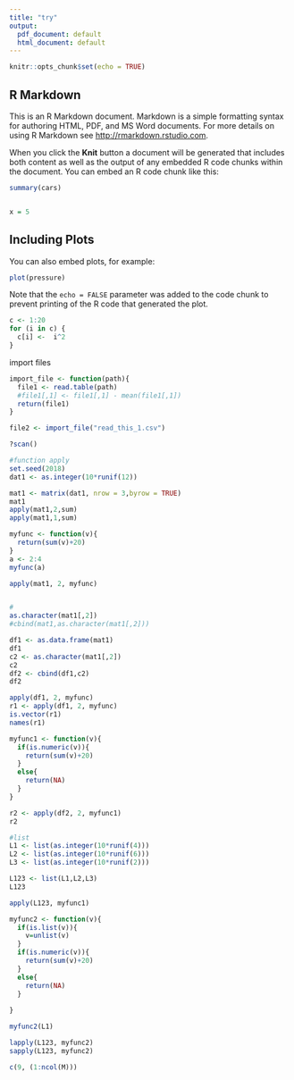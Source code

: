 ```yaml
---
title: "try"
output:
  pdf_document: default
  html_document: default
---
```


```r
knitr::opts_chunk$set(echo = TRUE)
```

## R Markdown

This is an R Markdown document. Markdown is a simple formatting syntax for authoring HTML, PDF, and MS Word documents. For more details on using R Markdown see <http://rmarkdown.rstudio.com>.

When you click the **Knit** button a document will be generated that includes both content as well as the output of any embedded R code chunks within the document. You can embed an R code chunk like this:

```r
summary(cars)


x = 5
```



## Including Plots

You can also embed plots, for example:

```r
plot(pressure)
```

Note that the `echo = FALSE` parameter was added to the code chunk to prevent printing of the R code that generated the plot.



```r

c <- 1:20
for (i in c) {
  c[i] <-  i^2
}

```

import files

```r
import_file <- function(path){
  file1 <- read.table(path)
  #file1[,1] <- file1[,1] - mean(file1[,1])
  return(file1)
}

file2 <- import_file("read_this_1.csv")


```

```r
?scan()
```



```r
#function apply
set.seed(2018)
dat1 <- as.integer(10*runif(12))

mat1 <- matrix(dat1, nrow = 3,byrow = TRUE)
mat1
apply(mat1,2,sum)
apply(mat1,1,sum)

myfunc <- function(v){
  return(sum(v)+20)
}
a <- 2:4
myfunc(a)

apply(mat1, 2, myfunc)


#
as.character(mat1[,2])
#cbind(mat1,as.character(mat1[,2]))

df1 <- as.data.frame(mat1)
df1
c2 <- as.character(mat1[,2])
c2
df2 <- cbind(df1,c2)
df2

apply(df1, 2, myfunc)
r1 <- apply(df1, 2, myfunc)
is.vector(r1)
names(r1)

myfunc1 <- function(v){
  if(is.numeric(v)){
    return(sum(v)+20)
  }
  else{
    return(NA)
  }
}

r2 <- apply(df2, 2, myfunc1)
r2

#list
L1 <- list(as.integer(10*runif(4)))
L2 <- list(as.integer(10*runif(6)))
L3 <- list(as.integer(10*runif(2)))

L123 <- list(L1,L2,L3)
L123

apply(L123, myfunc1)

myfunc2 <- function(v){
  if(is.list(v)){
    v=unlist(v)
  }
  if(is.numeric(v)){
    return(sum(v)+20)
  }
  else{
    return(NA)
  }
  
}

myfunc2(L1)

lapply(L123, myfunc2)
sapply(L123, myfunc2)

c(9, (1:ncol(M)))
```



